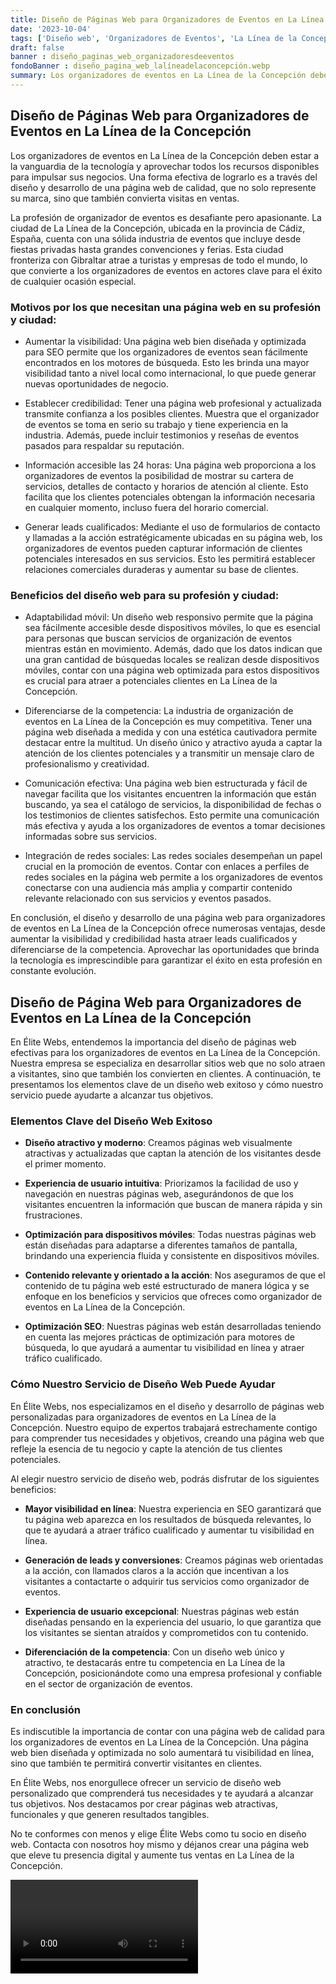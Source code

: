 ```yaml
---
title: Diseño de Páginas Web para Organizadores de Eventos en La Línea de la Concepción
date: '2023-10-04'
tags: ['Diseño web', 'Organizadores de Eventos', 'La Línea de la Concepción']
draft: false
banner : diseño_paginas_web_organizadoresdeeventos
fondoBanner : diseño_pagina_web_lalíneadelaconcepción.webp
summary: Los organizadores de eventos en La Línea de la Concepción deben estar a la vanguardia de la tecnología y aprovechar todos los recursos disponibles para impulsar sus negocios. Una forma efectiva de lograrlo es a través del diseño y desarrollo de una página web de calidad, que no solo represente su marca, sino que también convierta visitas en ventas.
---
```


## Diseño de Páginas Web para Organizadores de Eventos en La Línea de la Concepción

Los organizadores de eventos en La Línea de la Concepción deben estar a la vanguardia de la tecnología y aprovechar todos los recursos disponibles para impulsar sus negocios. Una forma efectiva de lograrlo es a través del diseño y desarrollo de una página web de calidad, que no solo represente su marca, sino que también convierta visitas en ventas.

La profesión de organizador de eventos es desafiante pero apasionante. La ciudad de La Línea de la Concepción, ubicada en la provincia de Cádiz, España, cuenta con una sólida industria de eventos que incluye desde fiestas privadas hasta grandes convenciones y ferias. Esta ciudad fronteriza con Gibraltar atrae a turistas y empresas de todo el mundo, lo que convierte a los organizadores de eventos en actores clave para el éxito de cualquier ocasión especial.

### Motivos por los que necesitan una página web en su profesión y ciudad:

- Aumentar la visibilidad: Una página web bien diseñada y optimizada para SEO permite que los organizadores de eventos sean fácilmente encontrados en los motores de búsqueda. Esto les brinda una mayor visibilidad tanto a nivel local como internacional, lo que puede generar nuevas oportunidades de negocio.

- Establecer credibilidad: Tener una página web profesional y actualizada transmite confianza a los posibles clientes. Muestra que el organizador de eventos se toma en serio su trabajo y tiene experiencia en la industria. Además, puede incluir testimonios y reseñas de eventos pasados para respaldar su reputación.

- Información accesible las 24 horas: Una página web proporciona a los organizadores de eventos la posibilidad de mostrar su cartera de servicios, detalles de contacto y horarios de atención al cliente. Esto facilita que los clientes potenciales obtengan la información necesaria en cualquier momento, incluso fuera del horario comercial.

- Generar leads cualificados: Mediante el uso de formularios de contacto y llamadas a la acción estratégicamente ubicadas en su página web, los organizadores de eventos pueden capturar información de clientes potenciales interesados en sus servicios. Esto les permitirá establecer relaciones comerciales duraderas y aumentar su base de clientes.

### Beneficios del diseño web para su profesión y ciudad:

- Adaptabilidad móvil: Un diseño web responsivo permite que la página sea fácilmente accesible desde dispositivos móviles, lo que es esencial para personas que buscan servicios de organización de eventos mientras están en movimiento. Además, dado que los datos indican que una gran cantidad de búsquedas locales se realizan desde dispositivos móviles, contar con una página web optimizada para estos dispositivos es crucial para atraer a potenciales clientes en La Línea de la Concepción.

- Diferenciarse de la competencia: La industria de organización de eventos en La Línea de la Concepción es muy competitiva. Tener una página web diseñada a medida y con una estética cautivadora permite destacar entre la multitud. Un diseño único y atractivo ayuda a captar la atención de los clientes potenciales y a transmitir un mensaje claro de profesionalismo y creatividad.

- Comunicación efectiva: Una página web bien estructurada y fácil de navegar facilita que los visitantes encuentren la información que están buscando, ya sea el catálogo de servicios, la disponibilidad de fechas o los testimonios de clientes satisfechos. Esto permite una comunicación más efectiva y ayuda a los organizadores de eventos a tomar decisiones informadas sobre sus servicios.

- Integración de redes sociales: Las redes sociales desempeñan un papel crucial en la promoción de eventos. Contar con enlaces a perfiles de redes sociales en la página web permite a los organizadores de eventos conectarse con una audiencia más amplia y compartir contenido relevante relacionado con sus servicios y eventos pasados.

En conclusión, el diseño y desarrollo de una página web para organizadores de eventos en La Línea de la Concepción ofrece numerosas ventajas, desde aumentar la visibilidad y credibilidad hasta atraer leads cualificados y diferenciarse de la competencia. Aprovechar las oportunidades que brinda la tecnología es imprescindible para garantizar el éxito en esta profesión en constante evolución.

<GifSeo />

<Cta />

## Diseño de Página Web para Organizadores de Eventos en La Línea de la Concepción

En Élite Webs, entendemos la importancia del diseño de páginas web efectivas para los organizadores de eventos en La Línea de la Concepción. Nuestra empresa se especializa en desarrollar sitios web que no solo atraen a visitantes, sino que también los convierten en clientes. A continuación, te presentamos los elementos clave de un diseño web exitoso y cómo nuestro servicio puede ayudarte a alcanzar tus objetivos.

### Elementos Clave del Diseño Web Exitoso

- **Diseño atractivo y moderno**: Creamos páginas web visualmente atractivas y actualizadas que captan la atención de los visitantes desde el primer momento.

- **Experiencia de usuario intuitiva**: Priorizamos la facilidad de uso y navegación en nuestras páginas web, asegurándonos de que los visitantes encuentren la información que buscan de manera rápida y sin frustraciones.

- **Optimización para dispositivos móviles**: Todas nuestras páginas web están diseñadas para adaptarse a diferentes tamaños de pantalla, brindando una experiencia fluida y consistente en dispositivos móviles.

- **Contenido relevante y orientado a la acción**: Nos aseguramos de que el contenido de tu página web esté estructurado de manera lógica y se enfoque en los beneficios y servicios que ofreces como organizador de eventos en La Línea de la Concepción.

- **Optimización SEO**: Nuestras páginas web están desarrolladas teniendo en cuenta las mejores prácticas de optimización para motores de búsqueda, lo que ayudará a aumentar tu visibilidad en línea y atraer tráfico cualificado.

### Cómo Nuestro Servicio de Diseño Web Puede Ayudar

En Élite Webs, nos especializamos en el diseño y desarrollo de páginas web personalizadas para organizadores de eventos en La Línea de la Concepción. Nuestro equipo de expertos trabajará estrechamente contigo para comprender tus necesidades y objetivos, creando una página web que refleje la esencia de tu negocio y capte la atención de tus clientes potenciales.

Al elegir nuestro servicio de diseño web, podrás disfrutar de los siguientes beneficios:

- **Mayor visibilidad en línea**: Nuestra experiencia en SEO garantizará que tu página web aparezca en los resultados de búsqueda relevantes, lo que te ayudará a atraer tráfico cualificado y aumentar tu visibilidad en línea.

- **Generación de leads y conversiones**: Creamos páginas web orientadas a la acción, con llamados claros a la acción que incentivan a los visitantes a contactarte o adquirir tus servicios como organizador de eventos.

- **Experiencia de usuario excepcional**: Nuestras páginas web están diseñadas pensando en la experiencia del usuario, lo que garantiza que los visitantes se sientan atraídos y comprometidos con tu contenido.

- **Diferenciación de la competencia**: Con un diseño web único y atractivo, te destacarás entre tu competencia en La Línea de la Concepción, posicionándote como una empresa profesional y confiable en el sector de organización de eventos.

### En conclusión

Es indiscutible la importancia de contar con una página web de calidad para los organizadores de eventos en La Línea de la Concepción. Una página web bien diseñada y optimizada no solo aumentará tu visibilidad en línea, sino que también te permitirá convertir visitantes en clientes.

En Élite Webs, nos enorgullece ofrecer un servicio de diseño web personalizado que comprenderá tus necesidades y te ayudará a alcanzar tus objetivos. Nos destacamos por crear páginas web atractivas, funcionales y que generen resultados tangibles.

No te conformes con menos y elige Élite Webs como tu socio en diseño web. Contacta con nosotros hoy mismo y déjanos crear una página web que eleve tu presencia digital y aumente tus ventas en La Línea de la Concepción.

<Video />

<CtaBot job='Organizadores de Eventos' city='La Línea de la Concepción'/>

<Gmaps query='La Línea de la Concepción+españa+maps' />